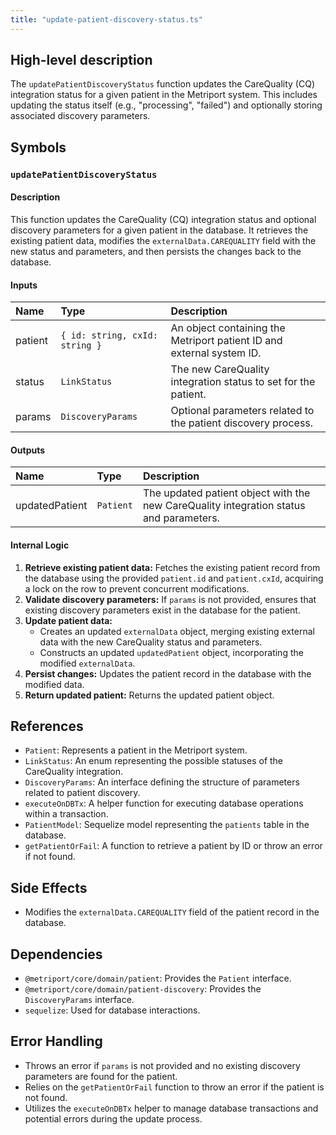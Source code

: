 ```yaml
---
title: "update-patient-discovery-status.ts"
---
```


## High-level description
The `updatePatientDiscoveryStatus` function updates the CareQuality (CQ) integration status for a given patient in the Metriport system. This includes updating the status itself (e.g., "processing", "failed") and optionally storing associated discovery parameters.

## Symbols

### `updatePatientDiscoveryStatus`
#### Description
This function updates the CareQuality (CQ) integration status and optional discovery parameters for a given patient in the database. It retrieves the existing patient data, modifies the `externalData.CAREQUALITY` field with the new status and parameters, and then persists the changes back to the database.

#### Inputs
| Name | Type | Description |
|:-----|:-----|:------------|
| patient | `{ id: string, cxId: string }` | An object containing the Metriport patient ID and external system ID. |
| status | `LinkStatus` | The new CareQuality integration status to set for the patient. |
| params | `DiscoveryParams` | Optional parameters related to the patient discovery process. |

#### Outputs
| Name | Type | Description |
|:-----|:-----|:------------|
| updatedPatient | `Patient` | The updated patient object with the new CareQuality integration status and parameters. |

#### Internal Logic
1. **Retrieve existing patient data:** Fetches the existing patient record from the database using the provided `patient.id` and `patient.cxId`, acquiring a lock on the row to prevent concurrent modifications.
2. **Validate discovery parameters:** If `params` is not provided, ensures that existing discovery parameters exist in the database for the patient.
3. **Update patient data:**
    - Creates an updated `externalData` object, merging existing external data with the new CareQuality status and parameters.
    - Constructs an updated `updatedPatient` object, incorporating the modified `externalData`.
4. **Persist changes:** Updates the patient record in the database with the modified data.
5. **Return updated patient:** Returns the updated patient object.

## References
- `Patient`: Represents a patient in the Metriport system.
- `LinkStatus`: An enum representing the possible statuses of the CareQuality integration.
- `DiscoveryParams`: An interface defining the structure of parameters related to patient discovery.
- `executeOnDBTx`: A helper function for executing database operations within a transaction.
- `PatientModel`: Sequelize model representing the `patients` table in the database.
- `getPatientOrFail`: A function to retrieve a patient by ID or throw an error if not found.

## Side Effects
- Modifies the `externalData.CAREQUALITY` field of the patient record in the database.

## Dependencies
- `@metriport/core/domain/patient`: Provides the `Patient` interface.
- `@metriport/core/domain/patient-discovery`: Provides the `DiscoveryParams` interface.
- `sequelize`: Used for database interactions.

## Error Handling
- Throws an error if `params` is not provided and no existing discovery parameters are found for the patient.
- Relies on the `getPatientOrFail` function to throw an error if the patient is not found.
- Utilizes the `executeOnDBTx` helper to manage database transactions and potential errors during the update process.
